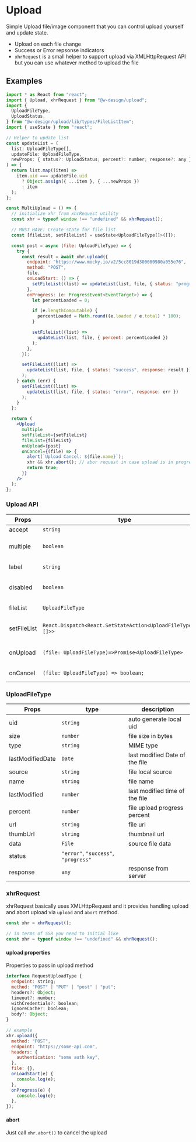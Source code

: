 
# Upload

Simple Upload file/image component that you can control upload yourself and update state.

- Upload on each file change
- Success or Error repsonse indicators
- `xhrRequest` is a small helper to support upload via XMLHttpRequest API but you can use whatever method to upload the file

## Examples

<MultiUpload />

```jsx
import * as React from "react";
import { Upload, xhrRequest } from "@w-design/upload";
import {
  UploadFileType,
  UploadStatus,
} from "@w-design/upload/lib/types/FileListItem";
import { useState } from "react";

// Helper to update list
const updateList = (
  list: UploadFileType[],
  updateFile: UploadFileType,
  newProps: { status?: UploadStatus; percent?: number; response?: any }
) => {
  return list.map((item) =>
    item.uid === updateFile.uid
      ? Object.assign({ ...item }, { ...newProps })
      : item
  );
};

const MultiUpload = () => {
  // initialize xhr from xhrRequest utility
  const xhr = typeof window !== "undefined" && xhrRequest();

  // MUST HAVE: Create state for file list
  const [fileList, setFileList] = useState<UploadFileType[]>([]);

  const post = async (file: UploadFileType) => {
    try {
      const result = await xhr.upload({
        endpoint: "https://www.mocky.io/v2/5cc8019d300000980a055e76",
        method: "POST",
        file,
        onLoadStart: () => {
          setFileList((list) => updateList(list, file, { status: "progress" }));
        },
        onProgress: (e: ProgressEvent<EventTarget>) => {
          let percentLoaded = 0;

          if (e.lengthComputable) {
            percentLoaded = Math.round((e.loaded / e.total) * 100);
          }

          setFileList((list) =>
            updateList(list, file, { percent: percentLoaded })
          );
        },
      });

      setFileList((list) =>
        updateList(list, file, { status: "success", response: result })
      );
    } catch (err) {
      setFileList((list) =>
        updateList(list, file, { status: "error", response: err })
      );
    }
  };

  return (
    <Upload
      multiple
      setFileList={setFileList}
      fileList={fileList}
      onUpload={post}
      onCancel={(file) => {
        alert(`Upload Cancel: ${file.name}`);
        xhr && xhr.abort(); // abor request in case upload is in progress
        return true;
      }}
    />
  );
};

```

### Upload API

| Props       | type                                                          | default      | description                 |
| ----------- | ------------------------------------------------------------- | ------------ | --------------------------- |
| accept      | `string`                                                      |              |                             |
| multiple    | `boolean`                                                     | false        | allow multiple files        |
| label       | `string`                                                      | "+ Add file" | upload input label          |
| disabled    | `boolean`                                                     | false        | disable upload input        |
| fileList    | `UploadFileType`                                              |              | file list state             |
| setFileList | `React.Dispatch<React.SetStateAction<UploadFileType<any>[]>>` |              | pass update file state      |
| onUpload    | `(file: UploadFileType)=>Promise<UploadFileType>`             |              | handling upload a file item |
| onCancel    | `(file: UploadFileType) => boolean;`                          |              | handling upload             |

### UploadFileType

| Props            | type                                 | description                    |
| ---------------- | ------------------------------------ | ------------------------------ |
| uid              | `string`                             | auto generate local uid        |
| size             | `number`                             | file size in bytes             |
| type             | `string`                             | MIME type                      |
| lastModifiedDate | `Date`                               | last modified Date of the file |
| source           | `string`                             | file local source              |
| name             | `string`                             | file name                      |
| lastModified     | `number`                             | last modified time of the file |
| percent          | `number`                             | file upload progress percent   |
| url              | `string`                             | file url                       |
| thumbUrl         | `string`                             | thumbnail url                  |
| data             | `File`                               | source file data               |
| status           | `"error"`, `"success"`, `"progress"` |                                |
| response         | `any`                                | response from server           |

### xhrRequest

xhrRequest basically uses XMLHttpRequest and it provides handling upload and abort upload via `upload` and `abort` method.

```js
const xhr = xhrRequest();

// in terms of SSR you need to initial like
const xhr = typeof window !== "undefined" && xhrRequest();
```

#### upload properties

Properties to pass in upload method

```js
interface RequestUploadType {
  endpoint: string;
  method: "POST" | "PUT" | "post" | "put";
  headers?: Object;
  timeout?: number;
  withCredentials?: boolean;
  ignoreCache?: boolean;
  body?: Object;
}

// example
xhr.upload({
  method: "POST",
  endpoint: "https://some-api.com",
  headers: {
    authentication: "some auth key",
  },
  file: {},
  onLoadStart(e) {
    console.log(e);
  },
  onProgress(e) {
    console.log(e);
  },
});
```

#### abort

Just call `xhr.abort()` to cancel the upload
